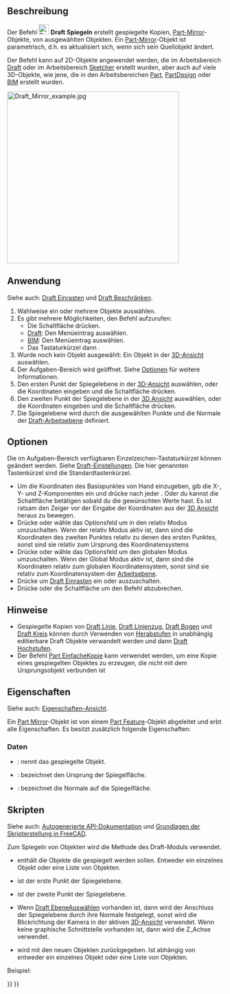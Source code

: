 <languages/>

{{Docnav/de
|[[Draft_Scale/de|Skalieren]]
|[[Draft_Offset/de|Versatz]]
|[[Draft_Workbench/de|Draft]]
|IconL=Draft_Scale.svg
|IconR=Draft_Offset.svg
|IconC=Workbench_Draft.svg
}}

{{GuiCommand/de
|Name=Draft Mirror
|Name/de=Draft Spiegeln
|MenuLocation=Änderung → Spiegeln<br>Bearbeiten → Spiegeln
|Workbenches=[[Draft_Workbench/de|Draft]], [[BIM_Workbench/de|BIM]]
|Shortcut={{KEY|M}} {{KEY|I}}
|SeeAlso=[[Draft_Clone/de|Draft Klonen]]
}}

<span id="Description"></span>
==Beschreibung== 

Der Befehl [[Image:Draft_Mirror.svg|24px]] '''Draft Spiegeln''' erstellt gespiegelte Kopien, [[Part_Mirror/de|Part-Mirror]]-Objekte, von ausgewählten Objekten. Ein [[Part_Mirror/de|Part-Mirror]]-Objekt ist parametrisch, d.h. es aktualisiert sich, wenn sich sein Quellobjekt ändert.

Der Befehl kann auf 2D-Objekte angewendet werden, die im Arbeitsbereich [[Draft_Workbench/de|Draft]] oder im Arbeitsbereich [[Sketcher_Workbench/de|Sketcher]] erstellt wurden, aber auch auf viele 3D-Objekte, wie jene, die in den Arbeitsbereichen [[Part_Workbench/de|Part]], [[PartDesign_Workbench/de|PartDesign]] oder [[BIM_Workbench/de|BIM]] erstellt wurden.

[[Image:Draft_Mirror_example.jpg|400px]]
{{Caption| Ein Objekt Spiegeln}}

<span id="Usage"></span>
==Anwendung== 

Siehe auch: [[Draft_Snap/de|Draft Einrasten]] und [[Draft_Constrain/de|Draft Beschränken]].

# Wahlweise ein oder mehrere Objekte auswählen.
# Es gibt mehrere Möglichkeiten, den Befehl aufzurufen:
#* Die Schaltfläche {{Button|[[Image:Draft_Mirror.svg|16px]] [[Draft_Mirror/de|Spiegeln]]}} drücken.
#* [[Draft_Workbench/de|Draft]]: Den Menüeintrag {{MenuCommand|Änderung → [[Image:Draft_Mirror.svg|16px]] Spiegeln}} auswählen.
#* [[BIM_Workbench/de|BIM]]: Den Menüeintrag {{MenuCommand|Bearbeiten → [[Image:Draft_Mirror.svg|16px]] Spiegeln}} auswählen.
#* Das Tastaturkürzel {{KEY|M}} dann {{KEY|I}}.
# Wurde noch kein Objekt ausgewählt: Ein Objekt in der [[3D_View/de|3D-Ansicht]] auswählen.
# Der Aufgaben-Bereich {{MenuCommand|Spiegeln}} wird geöffnet. Siehe [[#Optionen|Optionen]] für weitere Informationen.
# Den ersten Punkt der Spiegelebene in der [[3D_View/de|3D-Ansicht]] auswählen, oder die Koordinaten eingeben und die Schaltfläche {{Button|[[Image:Draft_AddPoint.svg|16px]] Punkt eingeben}} drücken.
# Den zweiten Punkt der Spiegelebene in der [[3D_View/de|3D Ansicht]] auswählen, oder die Koordinaten eingeben und die Schaltfläche {{Button|[[Image:Draft_AddPoint.svg|16px]] Punkt eingeben}} drücken.
# Die Spiegelebene wird durch die ausgewählten Punkte und die Normale der [[Draft_SelectPlane/de|Draft-Arbeitsebene]] definiert.

<span id="Options"></span>
==Optionen==

Die im Aufgaben-Bereich verfügbaren Einzelzeichen-Tastaturkürzel können geändert werden. Siehe [[Draft_Preferences/de|Draft-Einstellungen]]. Die hier genannten Tastenkürzel sind die Standardtastenkürzel.

* Um die Koordinaten des Basispunktes von Hand einzugeben, gib die X-, Y- und Z-Komponenten ein und drücke nach jeder {{KEY|Enter}}. Oder du kannst die {{Button|[[Image:Draft_AddPoint.svg|16px]] Enter point}} Schaltfläche betätigen sobald du die gewünschten Werte hast. Es ist ratsam den Zeiger vor der Eingabe der Koordinaten aus der [[3D_View/de|3D Ansicht]] heraus zu bewegen.
* Drücke {{KEY|R}} oder wähle das {{MenuCommand|Relative}} Optionsfeld um in den relativ Modus umzuschalten. Wenn der relativ Modus aktiv ist, dann sind die Koordinaten des zweiten Punktes relativ zu denen des ersten Punktes, sonst sind sie relativ zum Ursprung des Koordinatensystems
* Drücke {{KEY|G}} oder wähle das {{MenuCommand|Global}} Optionsfeld um den globalen Modus umzuschalten. Wenn der Global Modus aktiv ist, dann sind die Koordinaten relativ zum globalen Koordinatensystem, sonst sind sie relativ zum Koordinatensystem der [[Draft_SelectPlane/de|Arbeitsebene]].
* Drücke {{KEY|S}} um [[Draft_Snap/de|Draft Einrasten]] ein oder auszuschalten.
* Drücke {{KEY|Esc}} oder die {{Button|Abbrechen}} Schaltfläche um den Befehl abzubrechen.

<span id="Notes"></span>
==Hinweise==

* Gespiegelte Kopien von [[Draft_Line/de|Draft Linie]], [[Draft_Wire/de|Draft Linienzug]], [[Draft_Arc/de|Draft Bogen]] und [[Draft_Circle/de|Draft Kreis]] können durch Verwenden von [[Draft_Downgrade/de| Herabstufen]] in unabhängig editierbare Draft Objekte verwandelt werden und dann [[Draft_Upgrade/de|Draft Hochstufen]].
* Der Befehl [[Part_SimpleCopy/de|Part EinfacheKopie]] kann verwendet werden, um eine Kopie eines gespiegelten Objektes zu erzeugen, die nicht mit dem Ursprungsobjekt verbunden ist

<span id="Properties"></span>
==Eigenschaften==

Siehe auch: [[Property_View/de|Eigenschaften-Ansicht]].

Ein [[Part_Mirror|Part Mirror]]-Objekt ist von einem [[Part_Feature|Part Feature]]-Objekt abgeleitet und erbt alle Eigenschaften. Es besitzt zusätzlich folgende Eigenschaften:

<span id="Data"></span>
===Daten===

{{TitleProperty|Base}}

* {{PropertyData|Source|Link}}: nennt das gespiegelte Objekt.

{{TitleProperty|Plane}}

* {{PropertyData|Base|Vector}}: bezeichnet den Ursprung der Spiegelfläche.
* {{PropertyData|Normal|Vector}}: bezeichnet die Normale auf die Spiegelfläche.

<span id="Scripting"></span>
==Skripten==

Siehe auch: [https://freecad.github.io/SourceDoc/ Autogenerierte API-Dokumentation] und [[FreeCAD_Scripting_Basics/de|Grundlagen der Skripterstellung in FreeCAD]].

Zum Spiegeln von Objekten wird die Methode {{incode|mirror}} des Draft-Moduls verwendet.

{{Code|code=
mirrored_list = mirror(objlist, p1, p2)
}}

* {{incode|objlist}} enthält die Objekte die gespiegelt werden sollen. Entweder ein einzelnes Objekt oder eine Liste von Objekten.
* {{incode|p1}} ist der erste Punkt der Spiegelebene.
* {{incode|p2}} ist der zweite Punkt der Spiegelebene.
* Wenn [[Draft_SelectPlane/de|Draft EbeneAuswählen]] vorhanden ist, dann wird der Anschluss der Spiegelebene durch ihre Normale festgelegt, sonst wird die Blickrichtung der Kamera in der aktiven [[3D_View/de|3D-Ansicht]] verwendet. Wenn keine graphische Schnittstelle vorhanden ist, dann wird die Z_Achse verwendet.
* {{incode|mirrored_list}} wird mit den neuen {{incode|Part::Mirroring}} Objekten zurückgegeben. Ist abhängig von {{incode|objlist}} entweder ein einzelnes Objekt oder eine Liste von Objekten.

Beispiel:

{{Code|code=
import FreeCAD as App
import Draft

doc = App.newDocument()

place = App.Placement(FreeCAD.Vector(1000, 0, 0), App.Rotation())
polygon1 = Draft.make_polygon(3, 750)
polygon2 = Draft.make_polygon(5, 750, placement=place)

p1 = App.Vector(2000, -1000, 0)
p2 = App.Vector(2000, 1000, 0)

line1 = Draft.make_line(p1, p2)
mirrored1 = Draft.mirror(polygon1, p1, p2)

Line2 = Draft.make_line(-p1, -p2)
mirrored2 = Draft.mirror([polygon1, polygon2], -p1, -p2)

doc.recompute()
}}


{{Docnav/de
|[[Draft_Scale/de|Skalieren]]
|[[Draft_Offset/de|Versatz]]
|[[Draft_Workbench/de|Draft]]
|IconL=Draft_Scale.svg
|IconR=Draft_Offset.svg
|IconC=Workbench_Draft.svg
}}

{{Draft Tools navi{{#translation:}}}}
{{Userdocnavi{{#translation:}}}}